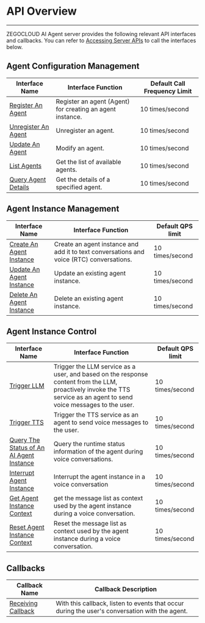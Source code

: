 # API Overview

---

ZEGOCLOUD AI Agent server provides the following relevant API interfaces and callbacks. You can refer to [Accessing Server APIs](./Accessing%20Server%20APIs.mdx) to call the interfaces below.

## Agent Configuration Management

| Interface Name                                                            | Interface Function           | Default Call Frequency Limit |
| ------------------------------------------------------------------- | ------------------ | ---------------- |
| [Register An Agent](./Agent%20Configuration%20Management/Register%20Agent.mdx)                | Register an agent (Agent) for creating an agent instance.       | 10 times/second         |
| [Unregister An Agent](./Agent%20Configuration%20Management/Unregister%20Agent.mdx)                | Unregister an agent.           | 10 times/second         |
| [Update An Agent](./Agent%20Configuration%20Management/Update%20Agent.mdx)                | Modify an agent.          | 10 times/second         |
| [List Agents](./Agent%20Configuration%20Management/List%20Agents.mdx)     | Get the list of available agents.       | 10 times/second         |
| [Query Agent Details](./Agent%20Configuration%20Management/Query%20Agents.mdx)     | Get the details of a specified agent.       | 10 times/second         |

## Agent Instance Management

| Interface Name                                                            | Interface Function           | Default QPS limit |
| ------------------------------------------------------------------- | ------------------ | ---------------- |
| [Create An Agent Instance](./Agent%20Instance%20Management/Create%20Agent%20instance.mdx) | Create an agent instance and add it to text conversations and voice (RTC) conversations. | 10 times/second         |
| [Update An Agent Instance](./Agent%20Instance%20Management/Update%20Agent%20instance.mdx)       | Update an existing agent instance. | 10 times/second         |
| [Delete An Agent Instance](./Agent%20Instance%20Management/Delete%20Agent%20instance.mdx)       | Delete an existing agent instance. | 10 times/second         |

## Agent Instance Control

| Interface Name                                                            | Interface Function           | Default QPS limit |
| ------------------------------------------------------------------- | ------------------ | ---------------- |
| [Trigger LLM](./Agent%20Instance%20Control/Send%20Agent%20instance%20LLM.mdx)               | Trigger the LLM service as a user, and based on the response content from the LLM, proactively invoke the TTS service as an agent to send voice messages to the user.      | 10 times/second         |
| [Trigger TTS](./Agent%20Instance%20Control/Send%20Agent%20instance%20TTS.mdx)               | Trigger the TTS service as an agent to send voice messages to the user.     | 10 times/second         |
| [Query The Status of An AI Agent Instance](./Agent%20Instance%20Control/Query%20Agent%20instance%20status.mdx)               | Query the runtime status information of the agent during voice conversations.     | 10 times/second         |
| [Interrupt Agent Instance](./Agent%20Instance%20Control/Interrupt%20Agent%20Instance.mdx)               | Interrupt the agent instance in a voice conversation    | 10 times/second         |
| [Get Agent Instance Context](./Agent%20Instance%20Control/Get%20Agent%20Instance%20Msg%20List.mdx)               | get the message list as context used by the agent instance during a voice conversation.    | 10 times/second         |
| [Reset Agent Instance Context](./Agent%20Instance%20Control/Reset%20Agent%20Instance%20Msg%20List.mdx)               | Reset the message list as context used by the agent instance during a voice conversation.    | 10 times/second         |


## Callbacks

| Callback Name | Callback Description |
| ------------- | -------------------- |
| [Receiving Callback](./../Callbacks/Receiving%20Callback.mdx) |   With this callback, listen to events that occur during the user's conversation with the agent.       |

